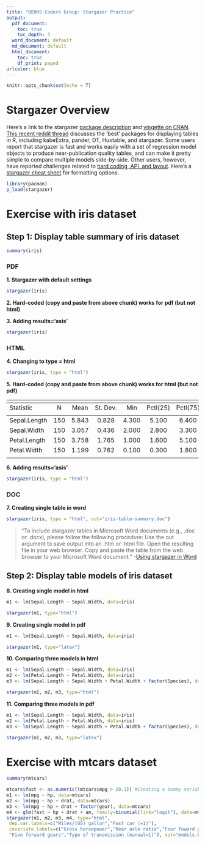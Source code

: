 ```yaml
---
title: "DEOHS Coders Group: Stargazer Practice"
output:
  pdf_document:
    toc: true
    toc_depth: 3
  word_document: default
  md_document: default
  html_document:
    toc: true
    df_print: paged
urlcolor: blue
---
```


```r
knitr::opts_chunk$set(echo = T)
```

# Stargazer Overview

Here's a link to the stargazer [package description](https://cran.r-project.org/web/packages/stargazer/stargazer.pdf) and [vingette on CRAN](https://cran.r-project.org/web/packages/stargazer/vignettes/stargazer.pdf). [This recent reddit thread](https://www.reddit.com/r/rstats/comments/8qn43z/what_is_the_best_package_for_displaying_tables_in/) discusses the 'best' packages for displaying tables in R, including kabeExtra, pander, DT, Huxtable, and stargazer. Some users report that stargazer is fast and works easily with a set of regression model objects to produce near-publication quality tables, and can make it pretty simple to compare multiple models side-by-side. Other users, however, have reported challenges related to [hard coding, API, and \LaTeX layout](https://www.reddit.com/r/rstats/comments/6o9v9h/whats_your_favorite_relatively_obscure_r_package/dkgw9q1/). Here's a [stargazer cheat sheet](https://github.com/JakeRuss/cheatsheets/blob/master/stargazer.md) for formatting options.

```r
library(pacman)
p_load(stargazer)
```


# Exercise with iris dataset

## Step 1: Display table summary of iris dataset


```r
summary(iris)
```

### PDF

**1. Stargazer with default settings**

```r
stargazer(iris)
```

**2. Hard-coded (copy and paste from above chunk) works for pdf (but not html)**

\begin{table}[!htbp] \centering 
  \caption{} 
  \label{} 
\begin{tabular}{@{\extracolsep{5pt}}lccccccc} 
\\[-1.8ex]\hline 
\hline \\[-1.8ex] 
Statistic & \multicolumn{1}{c}{N} & \multicolumn{1}{c}{Mean} & \multicolumn{1}{c}{St. Dev.} & \multicolumn{1}{c}{Min} & \multicolumn{1}{c}{Pctl(25)} & \multicolumn{1}{c}{Pctl(75)} & \multicolumn{1}{c}{Max} \\ 
\hline \\[-1.8ex] 
Sepal.Length & 150 & 5.843 & 0.828 & 4.300 & 5.100 & 6.400 & 7.900 \\ 
Sepal.Width & 150 & 3.057 & 0.436 & 2.000 & 2.800 & 3.300 & 4.400 \\ 
Petal.Length & 150 & 3.758 & 1.765 & 1.000 & 1.600 & 5.100 & 6.900 \\ 
Petal.Width & 150 & 1.199 & 0.762 & 0.100 & 0.300 & 1.800 & 2.500 \\ 
\hline \\[-1.8ex] 
\end{tabular} 
\end{table} 

**3. Adding results='asis'**

```r
stargazer(iris)
```

### HTML

**4. Changing to type = html**

```r
stargazer(iris, type = "html")
```

**5. Hard-coded (copy and paste from above chunk) works for html (but not pdf)**

<table style="text-align:center"><tr><td colspan="8" style="border-bottom: 1px solid black"></td></tr><tr><td style="text-align:left">Statistic</td><td>N</td><td>Mean</td><td>St. Dev.</td><td>Min</td><td>Pctl(25)</td><td>Pctl(75)</td><td>Max</td></tr>
<tr><td colspan="8" style="border-bottom: 1px solid black"></td></tr><tr><td style="text-align:left">Sepal.Length</td><td>150</td><td>5.843</td><td>0.828</td><td>4.300</td><td>5.100</td><td>6.400</td><td>7.900</td></tr>
<tr><td style="text-align:left">Sepal.Width</td><td>150</td><td>3.057</td><td>0.436</td><td>2.000</td><td>2.800</td><td>3.300</td><td>4.400</td></tr>
<tr><td style="text-align:left">Petal.Length</td><td>150</td><td>3.758</td><td>1.765</td><td>1.000</td><td>1.600</td><td>5.100</td><td>6.900</td></tr>
<tr><td style="text-align:left">Petal.Width</td><td>150</td><td>1.199</td><td>0.762</td><td>0.100</td><td>0.300</td><td>1.800</td><td>2.500</td></tr>
<tr><td colspan="8" style="border-bottom: 1px solid black"></td></tr></table>

**6. Adding results='asis'**

```r
stargazer(iris, type = "html")
```

### DOC

**7. Creating single table in word**


```r
stargazer(iris, type = "html", out="iris-table-summary.doc")
```
> "To include stargazer tables in Microsoft Word documents (e.g., .doc or .docx), please follow the following procedure: Use the out argument to save output into an .htm or .html file. Open the resulting file in your web browser. Copy and paste the table from the web browser to your Microsoft Word document." -[Using stargazer in Word](https://cran.r-project.org/web/packages/stargazer/stargazer.pdf)

## Step 2: Display table models of iris dataset

**8. Creating single model in html**

```r

m1 <- lm(Sepal.Length ~ Sepal.Width, data=iris)

stargazer(m1, type="html")

```

**9. Creating single model in pdf**

```r

m1 <- lm(Sepal.Length ~ Sepal.Width, data=iris)

stargazer(m1, type="latex")

```

**10. Comparing three models in html**

```r

m1 <- lm(Sepal.Length ~ Sepal.Width, data=iris)
m2 <- lm(Petal.Length ~ Petal.Width, data=iris)
m3 <- lm(Sepal.Length ~ Sepal.Width + Petal.Width + factor(Species), data=iris)

stargazer(m1, m2, m3, type="html")

```

**11. Comparing three models in pdf**

```r

m1 <- lm(Sepal.Length ~ Sepal.Width, data=iris)
m2 <- lm(Petal.Length ~ Petal.Width, data=iris)
m3 <- lm(Sepal.Length ~ Sepal.Width + Petal.Width + factor(Species), data=iris)

stargazer(m1, m2, m3, type="latex")

```

# Exercise with mtcars dataset

<!--Source: https://www.princeton.edu/~otorres/NiceOutputR.pdf-->

```r

summary(mtcars)

mtcars$fast <- as.numeric((mtcars$mpg > 20.1)) #Creating a dummy variable 1 = fast car
m1 <- lm(mpg ~ hp, data=mtcars)
m2 <- lm(mpg ~ hp + drat, data=mtcars)
m3 <- lm(mpg ~ hp + drat + factor(gear), data=mtcars)
m4 <- glm(fast ~ hp + drat + am, family=binomial(link="logit"), data=mtcars)
stargazer(m1, m2, m3, m4, type="html",
 dep.var.labels=c("Miles/(US) gallon","Fast car (=1)"),
 covariate.labels=c("Gross horsepower","Rear axle ratio","Four foward gears",
 "Five forward gears","Type of transmission (manual=1)"), out="models.htm")
```
